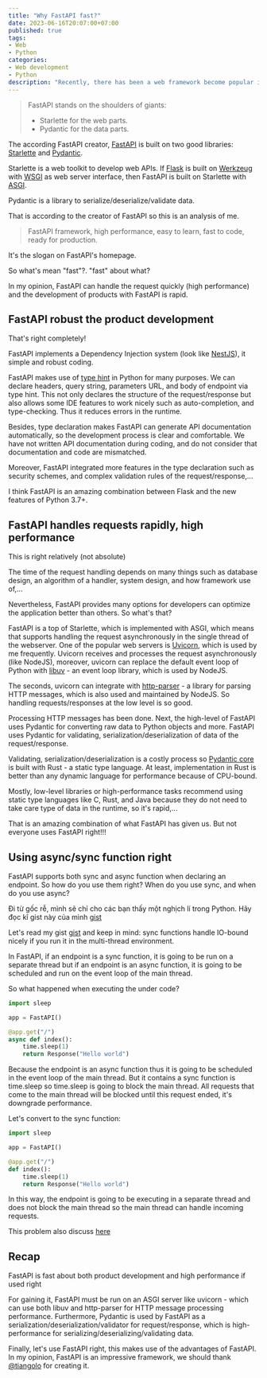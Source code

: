 ```yaml
---
title: "Why FastAPI fast?"
date: 2023-06-16T20:07:00+07:00
published: true
tags:
- Web
- Python
categories:
- Web development
- Python
description: "Recently, there has been a web framework become popular in the Python community - FastAPI. In this post, I show you how FastAPI is good and why you decided on FastAPI for development APIs"
---
```


> FastAPI stands on the shoulders of giants:
> - Starlette for the web parts.
> - Pydantic for the data parts.


The according FastAPI creator, [FastAPI](https://fastapi.tiangolo.com) is built on two good libraries: [Starlette](https://www.starlette.io) and [Pydantic](https://docs.pydantic.dev/latest).

Starlette is a web toolkit to develop web APIs. If [Flask](https://flask.palletsprojects.com/en/2.3.x) is built on [Werkzeug](https://werkzeug.palletsprojects.com/en/2.3.x/) with [WSGI](https://peps.python.org/pep-3333/) as web server interface, then FastAPI is built on Starlette with [ASGI](https://asgi.readthedocs.io/en/latest/).


Pydantic is a library to serialize/deserialize/validate data.

That is according to the creator of FastAPI so this is an analysis of me.

> FastAPI framework, high performance, easy to learn, fast to code, ready for production. 

It's the slogan on FastAPI's homepage.

So what's mean "fast"?. "fast" about what?

In my opinion, FastAPI can handle the request quickly (high performance) and the development of products with FastAPI is rapid.

## FastAPI robust the product development

That's right completely!

FastAPI implements a Dependency Injection system (look like [NestJS](https://nestjs.com)), it simple and robust coding.

FastAPI makes use of [type hint](https://peps.python.org/pep-0484) in Python for many purposes. We can declare headers, query string, parameters URL, and body of endpoint via type hint. This not only declares the structure of the request/response but also allows some IDE features to work nicely such as auto-completion, and type-checking. Thus it reduces errors in the runtime.

Besides, type declaration makes FastAPI can generate API documentation automatically, so the development process is clear and comfortable. We have not written API documentation during coding, and do not consider that documentation and code are mismatched.

Moreover, FastAPI integrated more features in the type declaration such as security schemes, and complex validation rules of the request/response,...

I think FastAPI is an amazing combination between Flask and the new features of Python 3.7+.


## FastAPI handles requests rapidly, high performance

This is right relatively (not absolute)

The time of the request handling depends on many things such as database design, an algorithm of a handler, system design, and how framework use of,...

Nevertheless, FastAPI provides many options for developers can optimize the application better than others. So what's that?

FastAPI is a top of Starlette, which is implemented with ASGI, which means that supports handling the request asynchronously in the single thread of the webserver. One of the popular web servers is [Uvicorn](https://www.uvicorn.org), which is used by me frequently. Uvicorn receives and processes the request asynchronously (like NodeJS), moreover, uvicorn can replace the default event loop of Python with [libuv](https://libuv.org) - an event loop library, which is used by NodeJS.

The seconds, uvicorn can integrate with [http-parser](https://github.com/nodejs/http-parser) - a library for parsing HTTP messages, which is also used and maintained by NodeJS. So handling requests/responses at the low level is so good.

Processing HTTP messages has been done. Next, the high-level of FastAPI uses Pydantic for converting raw data to Python objects and more. FastAPI uses Pydantic for validating, serialization/deserialization of data of the request/response.

Validating, serialization/deserialization is a costly process so [Pydantic core](https://github.com/pydantic/pydantic-core) is built with Rust - a static type language. At least, implementation in Rust is better than any dynamic language for performance because of CPU-bound.

Mostly, low-level libraries or high-performance tasks recommend using static type languages like C, Rust, and Java because they do not need to take care type of data in the runtime, so it's rapid,...

That is an amazing combination of what FastAPI has given us. But not everyone uses FastAPI right!!!

## Using async/sync function right

FastAPI supports both sync and async function when declaring an endpoint. So how do you use them right? When do you use sync, and when do you use async?

Đi từ gốc rễ, mình sẽ chỉ cho các bạn thấy một nghịch lí trong Python. Hãy đọc kĩ gist này của mình [gist](https://gist.github.com/magiskboy/1b7a49b3f195c819829eb303e7ee1479)

Let's read my gist [gist](https://gist.github.com/magiskboy/1b7a49b3f195c819829eb303e7ee1479) and keep in mind: sync functions handle IO-bound nicely if you run it in the multi-thread environment.

In FastAPI, if an endpoint is a sync function, it is going to be run on a separate thread but if an endpoint is an async function, it is going to be scheduled and run on the event loop of the main thread.

So what happened when executing the under code?

```python
import sleep

app = FastAPI()

@app.get("/")
async def index():
    time.sleep(1)
    return Response("Hello world")
```

Because the endpoint is an async function thus it is going to be scheduled in the event loop of the main thread. But it contains a sync function is time.sleep so time.sleep is going to block the main thread. All requests that come to the main thread will be blocked until this request ended, it's downgrade performance.


Let's convert to the sync function:

```python
import sleep

app = FastAPI()

@app.get("/")
def index():
    time.sleep(1)
    return Response("Hello world")
```

In this way, the endpoint is going to be executing in a separate thread and does not block the main thread so the main thread can handle incoming requests.

This problem also discuss [here](https://github.com/tiangolo/fastapi/discussions/7095)

## Recap

FastAPI is fast about both product development and high performance if used right

For gaining it, FastAPI must be run on an ASGI server like uvicorn - which can use both libuv and http-parser for HTTP message processing performance. Furthermore, Pydantic is used by FastAPI as a serialization/deserialization/validator for request/response, which is high-performance for serializing/deserializing/validating data.

Finally, let's use FastAPI right, this makes use of the advantages of FastAPI. In my opinion, FastAPI is an impressive framework, we should thank [@tiangolo](https://github.com/tiangolo) for creating it.
